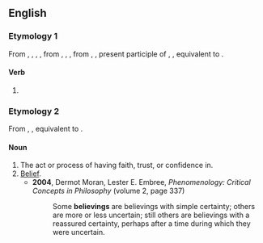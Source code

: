 ==English==

===Etymology 1===
From {{inh|en|enm|bilevyng}}, {{m|enm|belevand}}, {{m|enm|bileveand}}, {{m|enm|belefand}}, from {{inh|en|ang|*belēfende}}, {{m|ang|ġelīfende}}, {{m|ang|ġelȳfende}}, from {{inh|en|gem-pro|*bilaubijandz}}, {{m|gem-pro|*galaubijandz}}, present participle of {{der|en|gem-pro|*bilaubijaną}}, {{m|gem-pro|*galaubijaną|t=to believe}}, equivalent to {{af|en|believe|-ing}}.

====Verb====
{{head|en|verb form}}

# {{present participle of|believe|lang=en|nocat=1}}

===Etymology 2===
From {{inh|en|enm|bilevinge}}, {{m|enm|belewynge}}, equivalent to {{af|en|believe|-ing}}.

====Noun====
{{en-noun|~}}

# The act or process of having faith, trust, or confidence in.
# [[belief|Belief]].
#* '''2004''', Dermot Moran, ‎Lester E. Embree, ''Phenomenology: Critical Concepts in Philosophy'' (volume 2, page 337)
#*: Some '''believings''' are believings with simple certainty; others are more or less uncertain; still others are believings with a reassured certainty, perhaps after a time during which they were uncertain.